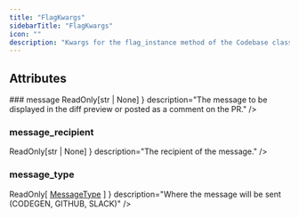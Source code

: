```yaml
---
title: "FlagKwargs"
sidebarTitle: "FlagKwargs"
icon: ""
description: "Kwargs for the flag_instance method of the Codebase class."
---
```


<GithubLinkNote link="https://github.com/codegen-sh/codegen/blob/develop/src/codegen/sdk/codebase/flagging/enums.py#L25-L36" />


## Attributes
<HorizontalDivider />
### <span className="text-primary">message</span>
<HorizontalDivider light={true} />
<Attribute type={ <code className="text-sm bg-gray-100 px-2 py-0.5 rounded">ReadOnly[str | None]</code> } description="The message to be displayed in the diff preview or posted as a comment on the PR." />

### <span className="text-primary">message_recipient</span>
<HorizontalDivider light={true} />
<Attribute type={ <code className="text-sm bg-gray-100 px-2 py-0.5 rounded">ReadOnly[str | None]</code> } description="The recipient of the message." />

### <span className="text-primary">message_type</span>
<HorizontalDivider light={true} />
<Attribute type={ <><span>ReadOnly[</span> <a href="/api-reference/core/MessageType" style={ {fontWeight: "inherit", fontSize: "inherit"} }>MessageType</a> <span>]</span></> } description="Where the message will be sent (CODEGEN, GITHUB, SLACK)" />
